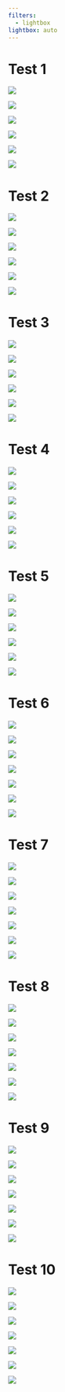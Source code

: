 ```yaml
---
filters:
  - lightbox
lightbox: auto
---
```


# Test 1

::: {layout="[[1, 1], [1]]"}
![](images/watermark/amblyrhynchus_cristatus_watermarked.jpg){group="my-gallery"}

![](images/watermark/california_sea_lion_watermarked.jpg){group="my-gallery"}

![](images/watermark/conolophus_subcristalus_watermarked.jpg){group="my-gallery"}

![](images/watermark/iguana_iguana_watermarked.jpg){group="my-gallery"}

![](images/watermark/IMG_0110_watermarked.jpg){group="my-gallery"}

![](images/watermark/IMG_3895_watermarked.jpg){group="my-gallery"}
:::

# Test 2

::: {layout="[[2, 1], [1]]"}
![](images/watermark/amblyrhynchus_cristatus_watermarked.jpg){group="my-gallery"}

![](images/watermark/california_sea_lion_watermarked.jpg){group="my-gallery"}

![](images/watermark/conolophus_subcristalus_watermarked.jpg){group="my-gallery"}

![](images/watermark/iguana_iguana_watermarked.jpg){group="my-gallery"}

![](images/watermark/IMG_0110_watermarked.jpg){group="my-gallery"}

![](images/watermark/IMG_3895_watermarked.jpg){group="my-gallery"}
:::

# Test 3

::: {layout="[[1, 2], [1]]"}
![](images/watermark/amblyrhynchus_cristatus_watermarked.jpg){group="my-gallery"}

![](images/watermark/california_sea_lion_watermarked.jpg){group="my-gallery"}

![](images/watermark/conolophus_subcristalus_watermarked.jpg){group="my-gallery"}

![](images/watermark/iguana_iguana_watermarked.jpg){group="my-gallery"}

![](images/watermark/IMG_0110_watermarked.jpg){group="my-gallery"}

![](images/watermark/IMG_3895_watermarked.jpg){group="my-gallery"}
:::

# Test 4

::: {layout="[[1, 1], [2]]"}
![](images/watermark/amblyrhynchus_cristatus_watermarked.jpg){group="my-gallery"}

![](images/watermark/california_sea_lion_watermarked.jpg){group="my-gallery"}

![](images/watermark/conolophus_subcristalus_watermarked.jpg){group="my-gallery"}

![](images/watermark/iguana_iguana_watermarked.jpg){group="my-gallery"}

![](images/watermark/IMG_0110_watermarked.jpg){group="my-gallery"}

![](images/watermark/IMG_3895_watermarked.jpg){group="my-gallery"}
:::

# Test 5

::: {layout="[[2], [2]]"}
![](images/watermark/amblyrhynchus_cristatus_watermarked.jpg){group="my-gallery"}

![](images/watermark/california_sea_lion_watermarked.jpg){group="my-gallery"}

![](images/watermark/conolophus_subcristalus_watermarked.jpg){group="my-gallery"}

![](images/watermark/iguana_iguana_watermarked.jpg){group="my-gallery"}

![](images/watermark/IMG_0110_watermarked.jpg){group="my-gallery"}

![](images/watermark/IMG_3895_watermarked.jpg){group="my-gallery"}
:::

# Test 6

::: {layout="[[1, 1], [1, 1]]"}
![](images/watermark/amblyrhynchus_cristatus_watermarked.jpg){group="my-gallery"}

![](images/watermark/california_sea_lion_watermarked.jpg){group="my-gallery"}

![](images/watermark/conolophus_subcristalus_watermarked.jpg){group="my-gallery"}

![](images/watermark/iguana_iguana_watermarked.jpg){group="my-gallery"}

![](images/watermark/IMG_0110_watermarked.jpg){group="my-gallery"}

![](images/watermark/IMG_3895_watermarked.jpg){group="my-gallery"}

![](images/watermark/amblyrhynchus_cristatus_watermarked.jpg){group="my-gallery"}
:::

# Test 7

::: {layout="[[1, 1], [2, 1]]"}
![](images/watermark/amblyrhynchus_cristatus_watermarked.jpg){group="my-gallery"}

![](images/watermark/california_sea_lion_watermarked.jpg){group="my-gallery"}

![](images/watermark/conolophus_subcristalus_watermarked.jpg){group="my-gallery"}

![](images/watermark/iguana_iguana_watermarked.jpg){group="my-gallery"}

![](images/watermark/IMG_0110_watermarked.jpg){group="my-gallery"}

![](images/watermark/IMG_3895_watermarked.jpg){group="my-gallery"}

![](images/watermark/amblyrhynchus_cristatus_watermarked.jpg){group="my-gallery"}
:::

# Test 8

::: {layout="[[1, 1], [1, 2]]"}
![](images/watermark/amblyrhynchus_cristatus_watermarked.jpg){group="my-gallery"}

![](images/watermark/california_sea_lion_watermarked.jpg){group="my-gallery"}

![](images/watermark/conolophus_subcristalus_watermarked.jpg){group="my-gallery"}

![](images/watermark/iguana_iguana_watermarked.jpg){group="my-gallery"}

![](images/watermark/IMG_0110_watermarked.jpg){group="my-gallery"}

![](images/watermark/IMG_3895_watermarked.jpg){group="my-gallery"}

![](images/watermark/amblyrhynchus_cristatus_watermarked.jpg){group="my-gallery"}
:::

# Test 9

::: {layout="[[1, 1], [2]]"}
![](images/watermark/amblyrhynchus_cristatus_watermarked.jpg){group="my-gallery"}

![](images/watermark/california_sea_lion_watermarked.jpg){group="my-gallery"}

![](images/watermark/conolophus_subcristalus_watermarked.jpg){group="my-gallery"}

![](images/watermark/iguana_iguana_watermarked.jpg){group="my-gallery"}

![](images/watermark/IMG_0110_watermarked.jpg){group="my-gallery"}

![](images/watermark/IMG_3895_watermarked.jpg){group="my-gallery"}

![](images/watermark/amblyrhynchus_cristatus_watermarked.jpg){group="my-gallery"}
:::

# Test 10

::: {layout="[[1], [1], [1]]"}
![](images/watermark/amblyrhynchus_cristatus_watermarked.jpg){group="my-gallery"}

![](images/watermark/california_sea_lion_watermarked.jpg){group="my-gallery"}

![](images/watermark/conolophus_subcristalus_watermarked.jpg){group="my-gallery"}

![](images/watermark/iguana_iguana_watermarked.jpg){group="my-gallery"}

![](images/watermark/IMG_0110_watermarked.jpg){group="my-gallery"}

![](images/watermark/IMG_3895_watermarked.jpg){group="my-gallery"}

![](images/watermark/amblyrhynchus_cristatus_watermarked.jpg){group="my-gallery"}
:::